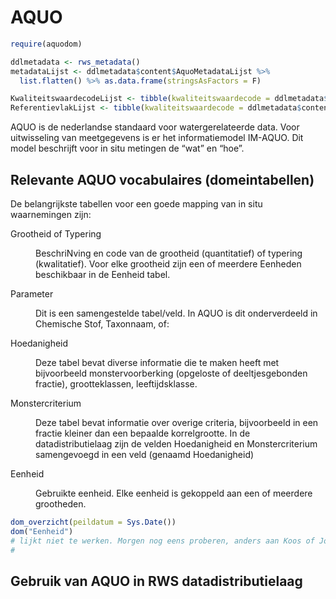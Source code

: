 # AQUO

```r
require(aquodom)

ddlmetadata <- rws_metadata() 
metadataLijst <- ddlmetadata$content$AquoMetadataLijst %>%
  list.flatten() %>% as.data.frame(stringsAsFactors = F)

KwaliteitswaardecodeLijst <- tibble(kwaliteitswaardecode = ddlmetadata$content$KwaliteitswaardecodeLijst)
ReferentievlakLijst <- tibble(kwaliteitswaardecode = ddlmetadata$content$ReferentievlakLijst)


```


AQUO is de nederlandse standaard voor watergerelateerde data. Voor uitwisseling van meetgegevens is er het informatiemodel IM-AQUO. Dit model beschrijft voor in situ metingen de "wat" en "hoe". 

## Relevante AQUO vocabulaires (domeintabellen)

De belangrijkste tabellen voor een goede mapping van in situ waarnemingen zijn:

Grootheid of Typering

:   BeschriNving en code van de grootheid (quantitatief) of typering (kwalitatief). Voor elke grootheid zijn een of meerdere Eenheden beschikbaar in de Eenheid tabel.

Parameter

:   Dit is een samengestelde tabel/veld. In AQUO is dit onderverdeeld in Chemische Stof, Taxonnaam, of: 

Hoedanigheid

:   Deze tabel bevat diverse informatie die te maken heeft met bijvoorbeeld monstervoorberking (opgeloste of deeltjesgebonden fractie), grootteklassen, leeftijdsklasse. 

Monstercriterium

:   Deze tabel bevat informatie over overige criteria, bijvoorbeeld in een fractie kleiner dan een bepaalde korrelgrootte. In de datadistributielaag zijn de velden Hoedanigheid en Monstercriterium samengevoegd in een veld (genaamd Hoedanigheid)

Eenheid

:   Gebruikte eenheid. Elke eenheid is gekoppeld aan een of meerdere grootheden.


```r
dom_overzicht(peildatum = Sys.Date())
dom("Eenheid")
# lijkt niet te werken. Morgen nog eens proberen, anders aan Koos of Johan vragen. 
# 
```


## Gebruik van AQUO in RWS datadistributielaag


